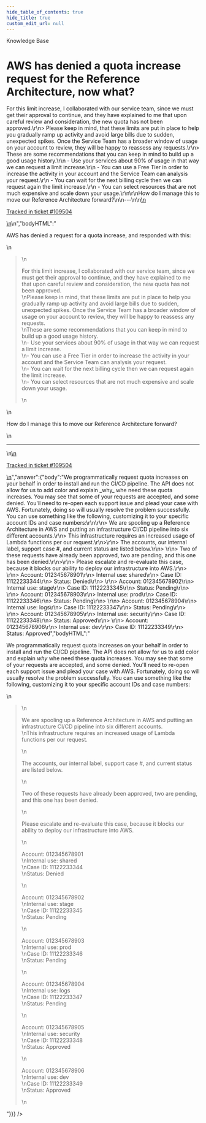 ```yaml
---
hide_table_of_contents: true
hide_title: true
custom_edit_url: null
---
```



<head>
  <link rel="canonical" href="https://github.com/gruntwork-io/knowledge-base/discussions/579" />
</head>

<CenterLayout>
<span className="searchCategory">Knowledge Base</span>
<h1>AWS has denied a quota increase request for the Reference Architecture, now what?</h1>
<GitHub discussion={{"id":"D_kwDOF8slf84ARRVb","number":579,"author":{"login":"pete0emerson"},"title":"AWS has denied a quota increase request for the Reference Architecture, now what?","body":"\nAWS has denied a request for a quota increase, and responded with this:\r\n\r\n> For this limit increase, I collaborated with our service team, since we must get their approval to continue, and they have explained to me that upon careful review and consideration, the new quota has not been approved.\r\n> Please keep in mind, that these limits are put in place to help you gradually ramp up activity and avoid large bills due to sudden, unexpected spikes. Once the Service Team has a broader window of usage on your account to review, they will be happy to reassess any requests.\r\n> These are some recommendations that you can keep in mind to build up a good usage history.\r\n    - Use your services about 90% of usage in that way we can request a limit increase.\r\n    - You can use a Free Tier in order to increase the activity in your account and the Service Team can analysis your request.\r\n    - You can wait for the next billing cycle then we can request again the limit increase.\r\n    - You can select resources that are not much expensive and scale down your usage.\r\n\r\nHow do I manage this to move our Reference Architecture forward?\n\n---\n\n<ins datetime=\"2022-11-01T14:37:24Z\">\n  <p><a href=\"https://support.gruntwork.io/hc/requests/109504\">Tracked in ticket #109504</a></p>\n</ins>\n","bodyHTML":"<p dir=\"auto\">AWS has denied a request for a quota increase, and responded with this:</p>\n<blockquote>\n<p dir=\"auto\">For this limit increase, I collaborated with our service team, since we must get their approval to continue, and they have explained to me that upon careful review and consideration, the new quota has not been approved.<br>\nPlease keep in mind, that these limits are put in place to help you gradually ramp up activity and avoid large bills due to sudden, unexpected spikes. Once the Service Team has a broader window of usage on your account to review, they will be happy to reassess any requests.<br>\nThese are some recommendations that you can keep in mind to build up a good usage history.<br>\n- Use your services about 90% of usage in that way we can request a limit increase.<br>\n- You can use a Free Tier in order to increase the activity in your account and the Service Team can analysis your request.<br>\n- You can wait for the next billing cycle then we can request again the limit increase.<br>\n- You can select resources that are not much expensive and scale down your usage.</p>\n</blockquote>\n<p dir=\"auto\">How do I manage this to move our Reference Architecture forward?</p>\n<hr>\n<ins datetime=\"2022-11-01T14:37:24Z\">\n  <p dir=\"auto\"><a href=\"https://support.gruntwork.io/hc/requests/109504\" rel=\"nofollow\">Tracked in ticket #109504</a></p>\n</ins>","answer":{"body":"We programmatically request quota increases on your behalf in order to install and run the CI/CD pipeline. The API does not allow for us to add color and explain _why_ whe need these quota increases. You may see that some of your requests are accepted, and some denied. You'll need to re-open each support issue and plead your case with AWS. Fortunately, doing so will usually resolve the problem successfully. You can use something like the following, customizing it to your specific account IDs and case numbers:\r\n\r\n> We are spooling up a Reference Architecture in AWS and putting an infrastructure CI/CD pipeline into six different accounts.\r\n> This infrastructure requires an increased usage of Lambda functions per our request.\r\n>\r\n> The accounts, our internal label, support case #, and current status are listed below.\r\n>  \r\n> Two of these requests have already been approved, two are pending, and this one has been denied.\r\n>\r\n> Please escalate and re-evaluate this case, because it blocks our ability to deploy our infrastructure into AWS.\r\n> \r\n> Account: 012345678901\r\n> Internal use: shared\r\n> Case ID: 11122233344\r\n> Status: Denied\r\n> \r\n> Account: 012345678902\r\n> Internal use: stage\r\n> Case ID: 11122233345\r\n> Status: Pending\r\n> \r\n> Account: 012345678903\r\n> Internal use: prod\r\n> Case ID: 11122233346\r\n> Status: Pending\r\n>  \r\n> Account: 012345678904\r\n> Internal use: logs\r\n> Case ID: 11122233347\r\n> Status: Pending\r\n>  \r\n> Account: 012345678905\r\n> Internal use: security\r\n> Case ID: 11122233348\r\n> Status: Approved\r\n>  \r\n> Account: 012345678906\r\n> Internal use: dev\r\n> Case ID: 11122233349\r\n> Status: Approved","bodyHTML":"<p dir=\"auto\">We programmatically request quota increases on your behalf in order to install and run the CI/CD pipeline. The API does not allow for us to add color and explain <em>why</em> whe need these quota increases. You may see that some of your requests are accepted, and some denied. You'll need to re-open each support issue and plead your case with AWS. Fortunately, doing so will usually resolve the problem successfully. You can use something like the following, customizing it to your specific account IDs and case numbers:</p>\n<blockquote>\n<p dir=\"auto\">We are spooling up a Reference Architecture in AWS and putting an infrastructure CI/CD pipeline into six different accounts.<br>\nThis infrastructure requires an increased usage of Lambda functions per our request.</p>\n<p dir=\"auto\">The accounts, our internal label, support case #, and current status are listed below.</p>\n<p dir=\"auto\">Two of these requests have already been approved, two are pending, and this one has been denied.</p>\n<p dir=\"auto\">Please escalate and re-evaluate this case, because it blocks our ability to deploy our infrastructure into AWS.</p>\n<p dir=\"auto\">Account: 012345678901<br>\nInternal use: shared<br>\nCase ID: 11122233344<br>\nStatus: Denied</p>\n<p dir=\"auto\">Account: 012345678902<br>\nInternal use: stage<br>\nCase ID: 11122233345<br>\nStatus: Pending</p>\n<p dir=\"auto\">Account: 012345678903<br>\nInternal use: prod<br>\nCase ID: 11122233346<br>\nStatus: Pending</p>\n<p dir=\"auto\">Account: 012345678904<br>\nInternal use: logs<br>\nCase ID: 11122233347<br>\nStatus: Pending</p>\n<p dir=\"auto\">Account: 012345678905<br>\nInternal use: security<br>\nCase ID: 11122233348<br>\nStatus: Approved</p>\n<p dir=\"auto\">Account: 012345678906<br>\nInternal use: dev<br>\nCase ID: 11122233349<br>\nStatus: Approved</p>\n</blockquote>"}}} />

</CenterLayout>
  

<!-- ##DOCS-SOURCER-START
{
  "sourcePlugin": "github-discussions",
  "hash": "d8343e373c19ca9cba38e952c36ac2f1"
}
##DOCS-SOURCER-END -->
